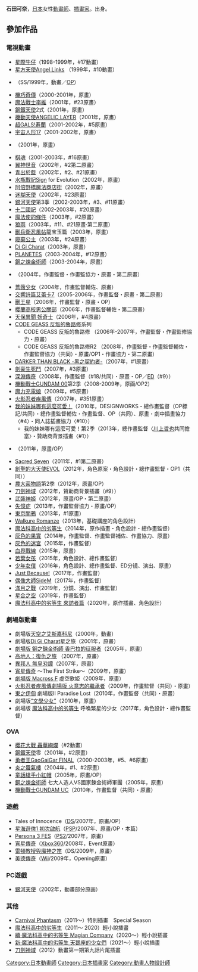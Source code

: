 {{blpunsourced|time=2017-03-09T15:25:27+00:00}}
{{Infobox Artist
| subject_name = 石田可奈
| birthname = 
| english_name =Ishida Kana
| other_name = 
| name = 
| sex = 女
| image_name = 
| image_caption = 
| date_of_birth =
| place_of_birth =
| date_of_death = 
| place_of_death = 
| nationality = {{JPN}}
| Language = 日文
| Astrology =
| field = [[動畫師|動畫師]]、[[插畫家|插畫家]]
| Occupation = 
| Education = 
| chdon = 
| famous works =  [[我的妹妹哪有這麼可愛！_(動畫)|我的妹妹哪有這麼可愛！]]<br>[[魔法科高中的劣等生|魔法科高中的劣等生]]
| ch = 
| ii = 
| has_movie = 
| movie =  [[魔法科高中的劣等生|魔法科高中的劣等生]] 呼喚繁星的少女
| has_book = 
| book = 
|module=[[File:Ishida_Kana_sign.svg|150px]]
|}}
{{Japanese|japanese=石田 可奈|kana=いしだ かな|romaji=Ishida Kana}}
'''石田可奈'''{{bd|||}}，[[日本|日本]]女性[[動畫師|動畫師]]、[[插畫家|插畫家]]。{{Tsl|ja|中村プロダクション|中村PRODUCTION}}出身。

== 參加作品 ==
=== 電視動畫 ===
* [[星際牛仔|星際牛仔]]（1998-1999年，#17動畫）
* [[星方天使|星方天使Angel Links]] （1999年，#10動畫）
* {{lang|ja|{{Tsl|ja|With You 〜みつめていたい〜}}}} （SS/1999年，動畫／[[OP|OP]]）
* [[機巧奇傳|機巧奇傳]]（2000-2001年，原畫）
* [[魔法戰士李維|魔法戰士李維]]（2001年，#23原畫）
* [[鋼鐵天使|鋼鐵天使]]2式（2001年，原畫）
* [[ANGELIC_LAYER_天使領域|機動天使ANGELIC LAYER]]（2001年，原畫）
* [[辣妹當家|超GALS!寿蘭]]（2001-2002年，#5原畫）
* [[宇宙人形17|宇宙人形17]]（2001-2002年，原畫）
* {{Tsl|ja|学園戦記ムリョウ|學園戰記無量}}（2001年，原畫）
* [[棋魂|棋魂]]（2001-2003年，#16原畫）
* [[翼神世音|翼神世音]]（2002年，#2第二原畫）
* [[青出於藍_(漫畫)|青出於藍]]（2002年，#2、#21原畫）
* [[水瓶戰記|水瓶戰記]]Sign for Evolution（2002年，原畫）
* [[阿倍野橋魔法商店街|阿倍野橋魔法商店街]]（2002年，原畫）
* [[迷糊天使|迷糊天使]]（2002年，#23原畫）
* [[銀河天使|銀河天使]]第3季（2002-2003年，#3、#11原畫）
* [[十二國記|十二國記]]（2002-2003年，#20原畫）
* [[魔法使的條件|魔法使的條件]]（2003年，#2原畫）
* [[狼雨|狼雨]]（2003年，#11、#21原畫·第二原畫）
* [[獸兵衛忍風帖|獸兵衛忍風帖]]龍宝玉篇（2003年，原畫）
* [[廢棄公主|廢棄公主]]（2003年，#24原畫）
* [[Di_Gi_Charat|Di Gi Charat]]（2003年，原畫）
* [[PLANETES|PLANETES]]（2003-2004年，#12原畫）
* [[鋼之鍊金術師_(動畫)|鋼之煉金術師]]（2003-2004年，原畫）
* {{Tsl|ja|KURAU Phantom Memory}}（2004年，作畫監督・作畫監協力・原畫・第二原畫）
* [[薔薇少女|薔薇少女]]（2004年，作畫監督輔佐、原畫）
* [[交響詩篇艾蕾卡7|交響詩篇艾蕾卡7]]（2005-2006年，作畫監督・原畫・第二原畫）
* [[獸王星|獸王星]]（2006年，作畫監督・原畫・OP）
* [[櫻蘭高校男公關部|櫻蘭高校男公關部]]（2006年，作畫監督輔佐・第二原畫）
* [[天保異聞_妖奇士|天保異聞 妖奇士]]（2006年，#4原畫）
* [[Code_Geass反叛的魯路修|CODE GEASS 反叛的魯路修]]系列
** CODE GEASS 反叛的魯路修 （2006年-2007年，作畫監督・作畫監修協力・原畫）
** CODE GEASS 反叛的魯路修R2 （2008年，作畫監督・作畫監督輔佐・作畫監督協力（共同）・原畫/OP1・作畫協力・第二原畫）
* [[DARKER_THAN_BLACK|DARKER THAN BLACK -黑之契約者-]]（2007年，#1原畫）
* [[劍豪生死鬥|劍豪生死鬥]]（2007年，#3原畫）
* [[深淵傳奇|深淵傳奇]]（2008年，作畫監督（#18/共同）・原畫・OP／[[片尾曲|ED]]（#9））
* [[機動戰士GUNDAM_00|機動戰士GUNDAM 00]]第2季（2008-2009年，原画/OP2）
* [[魔力充電娘|魔力充電娘]]（2009年，#5原畫）
* [[火影忍者疾風傳|火影忍者疾風傳]]（2007年，#351原畫）
* [[我的妹妹哪有這麼可愛！_(動畫)|我的妹妹哪有這麼可愛！]]（2010年，DESIGNWORKS・總作畫監督（OP標記/共同）・總作畫監督輔佐・作畫監督、OP（共同）、原畫・劇中插畫協力〈#4〉・同人誌插畫協力〈#10〉）
** 我的妹妹哪有這麼可愛！第2季（2013年，總作畫監督〈[[川上哲也|川上哲也]]共同擔當〉・贊助商背景插畫〈#1〉）
* {{Tsl|ja|Dororonえん魔くん メ〜ラめら|Dororon炎魔君熊熊燃燒}}（2011年，原畫/OP）
* [[Sacred_Seven|Sacred Seven]]（2011年，#1第二原畫）
* [[創聖的大天使EVOL|創聖的大天使EVOL]]（2012年，角色原案・角色設計・總作畫監督・OP1（共同））
* [[農大菌物語|農大菌物語]]第2季（2012年，原畫/OP）
* [[刀劍神域|刀劍神域]]（2012年，贊助商背景插畫（#9））
* [[武裝神姬|武裝神姬]]（2012年，原畫/OP・第二原畫）
* [[失忆症_(游戏)|失憶症]]（2013年，作畫監督協力・原畫/OP）
* [[東京闇鴉|東京闇鴉]]（2013年，#1原畫）
* [[Walkure_Romanze|Walkure Romanze]]（2013年，基礎講座的角色設計）
* [[魔法科高中的劣等生|魔法科高中的劣等生]]（2014年，原作插畫・角色設計・總作畫監督）
* [[灰色的果實|灰色的果實]]（2014年，作畫監督、作畫監督補佐、作畫協力、原畫）
* [[灰色的迷宮|灰色的迷宮]]（2015年，作畫監督）
* [[血界戰線|血界戰線]]（2015年，原畫）
* [[若葉女孩|若葉女孩]]（2015年，角色設計、總作畫監督）
* [[少年女僕|少年女僕]]（2016年，角色設計、總作畫監督、ED分镜、演出、原畫）
* [[Just_Because!|Just Because!]]（2017年，作畫監督）
* [[偶像大師SideM|偶像大師SideM]]（2017年，作畫監督）
* [[滿月之戰|滿月之戰]]（2019年，分鏡、演出、作畫監督）
* [[星合之空|星合之空]]（2019年，作畫監督）
* [[魔法科高中的劣等生|魔法科高中的劣等生 來訪者篇]]（2020年，原作插畫、角色設計）

=== 劇場版動畫 ===
* 劇場版[[天空之艾斯嘉科尼|天空之艾斯嘉科尼]]（2000年，動畫）
* 劇場版[[Di_Gi_Charat|Di Gi Charat]]星之旅（2001年，原畫）
* [[劇場版_鋼之鍊金術師_香巴拉的征服者|劇場版 鋼之鍊金術師 香巴拉的征服者]]（2005年，原畫）
* [[高地人：復仇之旅|高地人：復仇之旅]] （2007年，原畫）
* [[異邦人_無皇刃譚|異邦人 無皇刃譚]]（2007年，原畫）
* [[宵星傳奇|宵星傳奇]] 〜The First Strike〜（2009年，原畫）
* [[超时空要塞Frontier|劇場版 Macross F]] 虚空歌姫（2009年，原畫）
* [[火影忍者疾風傳劇場版_火意志的繼承者|火影忍者疾風傳劇場版 火意志的繼承者]]（2009年，作畫監督（共同）・原畫）
* [[東之伊甸|東之伊甸]] 劇場版II Paradise Lost（2010年，作畫監督（共同）・原畫）
* 劇場版[[文學少女|“文學少女”]]（2010年，原畫）
* 劇場版 [[魔法科高中的劣等生|魔法科高中的劣等生]] 呼喚繁星的少女（2017年，角色設計・總作畫監督）

=== OVA ===
* [[櫻花大戰系列#OVA第2期「轟華絢爛」|櫻花大戰 轟華絢爛]]（#2動畫）
* [[鋼鐵天使|鋼鐵天使]]零（2001年，#2原畫）
* [[勇者王|勇者王GaoGaiGar FINAL]]（2000-2003年，#5、#6原畫）
* [[炎之蜃氣樓|炎之蜃氣樓]]{{lang|ja|〜みなぎわの反逆者〜}}（2004年，#1、#2原畫）
* [[童話槍手小紅帽|童話槍手小紅帽]]（2005年，原畫/OP）
* [[鋼之鍊金術師_(動畫)|鋼之煉金術師]] 七大人造人VS國家鍊金術師軍團（2005年，原畫）
* [[機動戰士GUNDAM_UC|機動戰士GUNDAM UC]]（2010年，作畫監督（共同）・原畫）

=== 遊戲 ===
* Tales of Innocence（[[任天堂DS|DS]]/2007年，原畫/OP）
* [[星海遊俠1_初次啟航|星海遊俠1 初次啟航]]（[[PSP|PSP]]/2007年、原畫/OP・本篇）
* [[女神異聞錄3#Persona_3_FES|Persona 3 FES]]（[[PS2|PS2]]/2007年，原畫）{{Fact}}
* [[宵星傳奇|宵星傳奇]]（[[Xbox360|Xbox360]]/2008年，Event原畫）
* [[雷頓教授與魔神之笛|雷頓教授與魔神之笛]]（DS/2009年，原畫）
* [[美德傳奇|美德傳奇]]（[[Wii|Wii]]/2009年，Opening原畫）

=== PC遊戲 ===
* [[銀河天使|銀河天使]]（2002年，動畫部分原画）

=== 其他 ===
* [[Carnival_Phantasm|Carnival Phantasm]]（2011〜）特別插畫　Special Season
* [[魔法科高中的劣等生|魔法科高中的劣等生]]（2011〜 2020）輕小說插畫
* [[魔法科高中的劣等生|續·魔法科高中的劣等生 Magian Company]]（2020〜）輕小說插畫
* [[魔法科高中的劣等生|新·魔法科高中的劣等生 天鵝座的少女們]]（2021〜）輕小說插畫
* [[刀劍神域|刀劍神域]]（2012）動畫第一期第九話片尾插畫

{{DEFAULTSORT:Ishida Kana}}

[[Category:日本動畫師|Category:日本動畫師]]
[[Category:日本插畫家|Category:日本插畫家]]
[[Category:動畫人物設計師|Category:動畫人物設計師]]